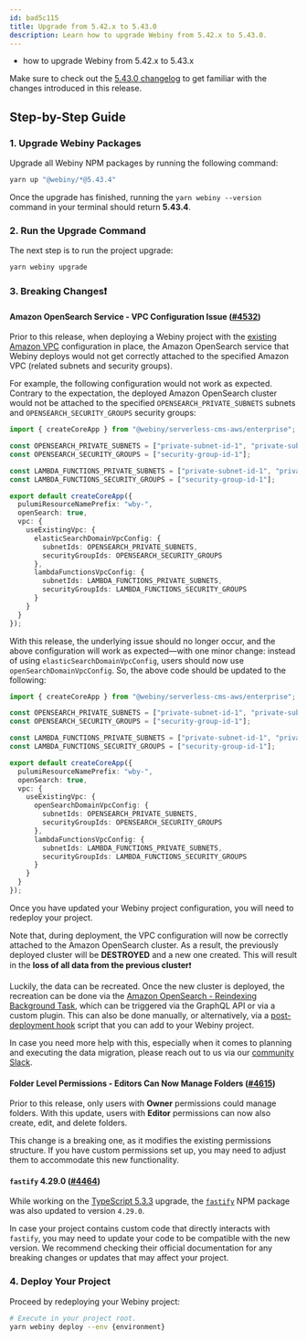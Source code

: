 ```yaml
---
id: bad5c115
title: Upgrade from 5.42.x to 5.43.0
description: Learn how to upgrade Webiny from 5.42.x to 5.43.0.
---
```





<Alert type="success" title="What you’ll learn">

  - how to upgrade Webiny from 5.42.x to 5.43.x

</Alert>

<Alert type="info">

  Make sure to check out the [5.43.0 changelog](./changelog) to get familiar with the changes introduced in this
  release.

</Alert>

## Step-by-Step Guide

### 1. Upgrade Webiny Packages

Upgrade all Webiny NPM packages by running the following command:

```bash
yarn up "@webiny/*@5.43.4"
```

Once the upgrade has finished, running the `yarn webiny --version` command in your terminal should return **5.43.4**.

### 2. Run the Upgrade Command

The next step is to run the project upgrade:

```bash
yarn webiny upgrade
```

### 3. Breaking Changes❗

#### Amazon OpenSearch Service - VPC Configuration Issue ([#4532](https://github.com/webiny/webiny-js/pull/4532))

Prior to this release, when deploying a Webiny project with the [existing Amazon VPC](https://www.webiny.com/docs/enterprise/use-existing-amazon-vpc) configuration in place, the Amazon OpenSearch service that Webiny deploys would not get correctly attached to the specified Amazon VPC (related subnets and security groups).

For example, the following configuration would not work as expected. Contrary to the expectation, the deployed Amazon OpenSearch cluster would not be attached to the specified `OPENSEARCH_PRIVATE_SUBNETS` subnets and `OPENSEARCH_SECURITY_GROUPS` security groups:

```ts apps/core/webiny.application.ts
import { createCoreApp } from "@webiny/serverless-cms-aws/enterprise";

const OPENSEARCH_PRIVATE_SUBNETS = ["private-subnet-id-1", "private-subnet-id-2"];
const OPENSEARCH_SECURITY_GROUPS = ["security-group-id-1"];

const LAMBDA_FUNCTIONS_PRIVATE_SUBNETS = ["private-subnet-id-1", "private-subnet-id-2"];
const LAMBDA_FUNCTIONS_SECURITY_GROUPS = ["security-group-id-1"];

export default createCoreApp({
  pulumiResourceNamePrefix: "wby-",
  openSearch: true,
  vpc: {
    useExistingVpc: {
      elasticSearchDomainVpcConfig: {
        subnetIds: OPENSEARCH_PRIVATE_SUBNETS,
        securityGroupIds: OPENSEARCH_SECURITY_GROUPS
      },
      lambdaFunctionsVpcConfig: {
        subnetIds: LAMBDA_FUNCTIONS_PRIVATE_SUBNETS,
        securityGroupIds: LAMBDA_FUNCTIONS_SECURITY_GROUPS
      }
    }
  }
});
```

With this release, the underlying issue should no longer occur, and the above configuration will work as expected—with one minor change: instead of using `elasticSearchDomainVpcConfig`, users should now use `openSearchDomainVpcConfig`. So, the above code should be updated to the following:

```ts apps/core/webiny.application.ts
import { createCoreApp } from "@webiny/serverless-cms-aws/enterprise";

const OPENSEARCH_PRIVATE_SUBNETS = ["private-subnet-id-1", "private-subnet-id-2"];
const OPENSEARCH_SECURITY_GROUPS = ["security-group-id-1"];

const LAMBDA_FUNCTIONS_PRIVATE_SUBNETS = ["private-subnet-id-1", "private-subnet-id-2"];
const LAMBDA_FUNCTIONS_SECURITY_GROUPS = ["security-group-id-1"];

export default createCoreApp({
  pulumiResourceNamePrefix: "wby-",
  openSearch: true,
  vpc: {
    useExistingVpc: {
      openSearchDomainVpcConfig: {
        subnetIds: OPENSEARCH_PRIVATE_SUBNETS,
        securityGroupIds: OPENSEARCH_SECURITY_GROUPS
      },
      lambdaFunctionsVpcConfig: {
        subnetIds: LAMBDA_FUNCTIONS_PRIVATE_SUBNETS,
        securityGroupIds: LAMBDA_FUNCTIONS_SECURITY_GROUPS
      }
    }
  }
});
```

Once you have updated your Webiny project configuration, you will need to redeploy your project. 

Note that, during deployment, the VPC configuration will now be correctly attached to the Amazon OpenSearch cluster. As a result, the previously deployed cluster will be **DESTROYED** and a new one created. This will result in the **loss of all data from the previous cluster**❗

Luckily, the data can be recreated. Once the new cluster is deployed, the recreation can be done via the [Amazon OpenSearch - Reindexing Background Task](/docs/core-development-concepts/background-tasks/built-in-background-tasks#amazon-open-search-reindexing-background-task), which can be triggered via the GraphQL API or via a custom plugin. This can also be done manually, or alternatively, via a [post-deployment hook](https://www.webiny.com/docs/infrastructure/basics/build-and-deploy-hooks) script that you can add to your Webiny project.

In case you need more help with this, especially when it comes to planning and executing the data migration, please reach out to us via our [community Slack](https://webiny.com/slack).

#### Folder Level Permissions - Editors Can Now Manage Folders ([#4615](https://github.com/webiny/webiny-js/pull/4615))

Prior to this release, only users with **Owner** permissions could manage folders. With this update, users with **Editor** permissions can now also create, edit, and delete folders.

This change is a breaking one, as it modifies the existing permissions structure. If you have custom permissions set up, you may need to adjust them to accommodate this new functionality.

#### `fastify` 4.29.0 ([#4464](https://github.com/webiny/webiny-js/pull/4464))

While working on the [TypeScript 5.3.3](#type-script-5-3-3-4464) upgrade, the [`fastify`](https://fastify.dev/docs/v4.29.x/) NPM package was also updated to version `4.29.0`.

In case your project contains custom code that directly interacts with `fastify`, you may need to update your code to be compatible with the new version. We recommend checking their official documentation for any breaking changes or updates that may affect your project.

### 4. Deploy Your Project

Proceed by redeploying your Webiny project:

```bash
# Execute in your project root.
yarn webiny deploy --env {environment}
```

<AdditionalNotes />
